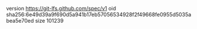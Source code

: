 version https://git-lfs.github.com/spec/v1
oid sha256:6e49d39a9f690d5a941b17eb57056534928f2f49668fe0955d5035abea5e70ed
size 101239
